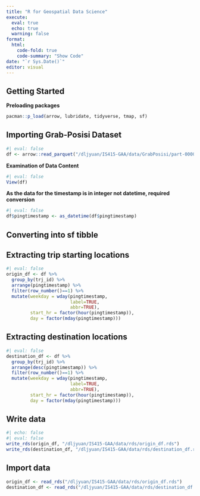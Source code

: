 ```yaml
---
title: "R for Geospatial Data Science"
execute: 
  eval: true
  echo: true
  warning: false
format: 
  html:
    code-fold: true
    code-summary: "Show Code"
date: "`r Sys.Date()`"
editor: visual
---
```


## Getting Started

**Preloading packages**

```r
pacman::p_load(arrow, lubridate, tidyverse, tmap, sf)
```


## Importing Grab-Posisi Dataset

```r
#| eval: false
df <- arrow::read_parquet("/dljyuan/IS415-GAA/data/GrabPosisi/part-00000.parquet")
```

**Examination of Data Content**

```r
#| eval: false
View(df)
```
::: callout-note
**As the data for the timestamp is in integer not datetime, required conversion**
:::

```r
#| eval: false
df$pingtimestamp <- as_datetime(df$pingtimestamp)
```

## Converting into sf tibble

## Extracting trip starting locations
```r
#| eval: false
origin_df <- df %>%
  group_by(trj_id) %>%
  arrange(pingtimestamp) %>%
  filter(row_number()==1) %>%
  mutate(weekday = wday(pingtimestamp,
                        label=TRUE,
                        abbr=TRUE),
         start_hr = factor(hour(pingtimestamp)),
         day = factor(mday(pingtimestamp)))
```

## Extracting destination locations
```r
#| eval: false
destination_df <- df %>%
  group_by(trj_id) %>%
  arrange(desc(pingtimestamp)) %>%
  filter(row_number()==1) %>%
  mutate(weekday = wday(pingtimestamp,
                        label=TRUE,
                        abbr=TRUE),
         start_hr = factor(hour(pingtimestamp)),
         day = factor(mday(pingtimestamp)))
```

## Write data

```r
#| echo: false
#| eval: false
write_rds(origin_df, "/dljyuan/IS415-GAA/data/rds/origin_df.rds")
write_rds(destination_df, "/dljyuan/IS415-GAA/data/rds/destination_df.rds")
```


## Import data

```r
origin_df <- read_rds("/dljyuan/IS415-GAA/data/rds/origin_df.rds")
destination_df <- read_rds("/dljyuan/IS415-GAA/data/rds/destination_df.rds")
```